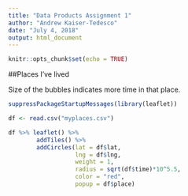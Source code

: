 ```yaml
---
title: "Data Products Assignment 1"
author: "Andrew Kaiser-Tedesco"
date: "July 4, 2018"
output: html_document
---
```


```r
knitr::opts_chunk$set(echo = TRUE)
```

##Places I've lived

Size of the bubbles indicates more time in that place. 

```r
suppressPackageStartupMessages(library(leaflet))

df <- read.csv("myplaces.csv")

df %>% leaflet() %>%
        addTiles() %>%
        addCircles(lat = df$lat,
                   lng = df$lng,
                   weight = 1,
                   radius = sqrt(df$time)*10^5.5,
                   color = "red",
                   popup = df$place)

        



```
